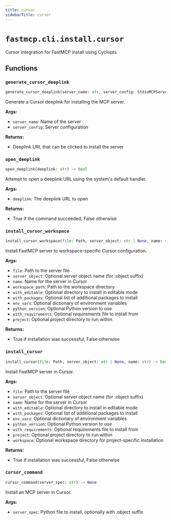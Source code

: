 ```yaml
---
title: cursor
sidebarTitle: cursor
---
```


# `fastmcp.cli.install.cursor`


Cursor integration for FastMCP install using Cyclopts.

## Functions

### `generate_cursor_deeplink` <sup><a href="https://github.com/jlowin/fastmcp/blob/main/src/fastmcp/cli/install/cursor.py#L21" target="_blank"><Icon icon="github" style="width: 14px; height: 14px;" /></a></sup>

```python
generate_cursor_deeplink(server_name: str, server_config: StdioMCPServer) -> str
```


Generate a Cursor deeplink for installing the MCP server.

**Args:**
- `server_name`: Name of the server
- `server_config`: Server configuration

**Returns:**
- Deeplink URL that can be clicked to install the server


### `open_deeplink` <sup><a href="https://github.com/jlowin/fastmcp/blob/main/src/fastmcp/cli/install/cursor.py#L45" target="_blank"><Icon icon="github" style="width: 14px; height: 14px;" /></a></sup>

```python
open_deeplink(deeplink: str) -> bool
```


Attempt to open a deeplink URL using the system's default handler.

**Args:**
- `deeplink`: The deeplink URL to open

**Returns:**
- True if the command succeeded, False otherwise


### `install_cursor_workspace` <sup><a href="https://github.com/jlowin/fastmcp/blob/main/src/fastmcp/cli/install/cursor.py#L68" target="_blank"><Icon icon="github" style="width: 14px; height: 14px;" /></a></sup>

```python
install_cursor_workspace(file: Path, server_object: str | None, name: str, workspace_path: Path) -> bool
```


Install FastMCP server to workspace-specific Cursor configuration.

**Args:**
- `file`: Path to the server file
- `server_object`: Optional server object name (for \:object suffix)
- `name`: Name for the server in Cursor
- `workspace_path`: Path to the workspace directory
- `with_editable`: Optional directory to install in editable mode
- `with_packages`: Optional list of additional packages to install
- `env_vars`: Optional dictionary of environment variables
- `python_version`: Optional Python version to use
- `with_requirements`: Optional requirements file to install from
- `project`: Optional project directory to run within

**Returns:**
- True if installation was successful, False otherwise


### `install_cursor` <sup><a href="https://github.com/jlowin/fastmcp/blob/main/src/fastmcp/cli/install/cursor.py#L159" target="_blank"><Icon icon="github" style="width: 14px; height: 14px;" /></a></sup>

```python
install_cursor(file: Path, server_object: str | None, name: str) -> bool
```


Install FastMCP server in Cursor.

**Args:**
- `file`: Path to the server file
- `server_object`: Optional server object name (for \:object suffix)
- `name`: Name for the server in Cursor
- `with_editable`: Optional directory to install in editable mode
- `with_packages`: Optional list of additional packages to install
- `env_vars`: Optional dictionary of environment variables
- `python_version`: Optional Python version to use
- `with_requirements`: Optional requirements file to install from
- `project`: Optional project directory to run within
- `workspace`: Optional workspace directory for project-specific installation

**Returns:**
- True if installation was successful, False otherwise


### `cursor_command` <sup><a href="https://github.com/jlowin/fastmcp/blob/main/src/fastmcp/cli/install/cursor.py#L254" target="_blank"><Icon icon="github" style="width: 14px; height: 14px;" /></a></sup>

```python
cursor_command(server_spec: str) -> None
```


Install an MCP server in Cursor.

**Args:**
- `server_spec`: Python file to install, optionally with \:object suffix

